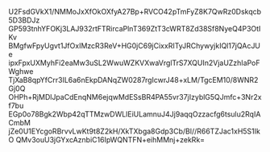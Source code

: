 U2FsdGVkX1/NMMoJxXfOkOXfyA27Bp+RVCO42pTmFyZ8K7QwRz0Dskqcb5D3BDJz
GP593tnhYFOKj3LAJ932rtFTRircaPlnT369ZtT3cWRT8Zd38Sf8NyeQ4P3OtIKv
BMgfwFpyUgvt1JfOxIMzcR3ReV+HG0jC69jCixxRITyJRChywyjkIQl17jQAcJUe
ipxFpxUXMyhFi2eaMw3uSL2WwuWZKVXwaVrglTrS7XQUIn2VjaUZzhIaPoFWghwe
TjXaB8qpYfCrr3IL6a6nEkpDANqZW0287rgIcwrJ48+xLM/TgcEM10/8WNR2Gj0Q
OHPh+RjMDlJpaCdEnqNM6ejqwMdESsBR4PA55vr37jIzyblG5QJmfc+3Nr2xf7bu
EGp0o78Bgk2Wbp42qTTMzwDWLlEiULamnuJ4Jj9aqqOzzacfg6tsulu2RqIACmbM
jZe0U1EYcgoRBrvvLwKt9t8Z2kH/XkTXbga8Gdp3Cb/Bl//R66TZJac1xH5S1IkO
QMv3ouU3jGYxcAznbiC16IpWQNTFN+eihMMnj+zekRk=
